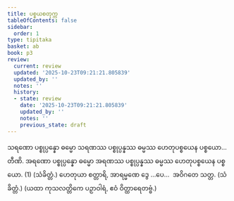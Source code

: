 ```yaml
---
title: ပစ္စယစတုက္က
tableOfContents: false
sidebar:
  order: 1
type: tipitaka
basket: ab
book: p3
review:
  current: review
  updated: '2025-10-23T09:21:21.805839'
  updated_by: ''
  notes: ''
  history:
  - state: review
    date: '2025-10-23T09:21:21.805839'
    updated_by: ''
    notes: ''
    previous_state: draft
---
```



<ReviewStatus review={frontmatter.review} showDetails={true} />

<HypothesisAnnotation frontmatter={frontmatter} />

<DynamicBreadcrumb />

<Division number="60" book="p3" e="ch" v="39" p="461">

<Paragraph number="2728" book="p3">
သရဏော ပစ္စုပ္ပန္နော ဓမ္မော သရဏဿ ပစ္စုပ္ပန္နဿ ဓမ္မဿ ဟေတုပစ္စယေန ပစ္စယော…  တီဏိ.
</Paragraph>

<Paragraph number="2729" book="p3">
အရဏော ပစ္စုပ္ပန္နော ဓမ္မော အရဏဿ ပစ္စုပ္ပန္နဿ ဓမ္မဿ ဟေတုပစ္စယေန ပစ္စယော. (1) (သံခိတ္တံ.)
</Paragraph>

<Paragraph number="2730" book="p3">
ဟေတုယာ စတ္တာရိ, အာရမ္မဏေ ဒွေ …ပေ…  အဝိဂတေ သတ္တ. (သံခိတ္တံ.) (ယထာ ကုသလတ္တိကေ ပဉှာဝါရံ, ဧဝံ ဝိတ္ထာရေတဗ္ဗံ.)
</Paragraph>
</Division>